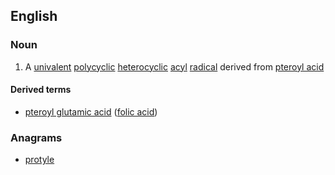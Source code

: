 ==English==

===Noun===
{{en-noun}}

# {{organic chemistry}} A [[univalent]] [[polycyclic]] [[heterocyclic]] [[acyl]] [[radical]] derived from [[pteroyl acid]]

====Derived terms====
* [[pteroyl glutamic acid]] ([[folic acid]])

===Anagrams===
* [[protyle#English|protyle]]